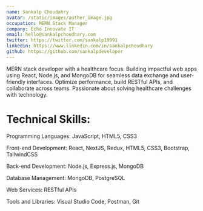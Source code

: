 ```yaml
---
name: Sankalp Choudahry
avatar: /static/images/auther_image.jpg
occupation: MERN Stack Manager
company: Echo Innovate IT
email: hello@sankalpchoudhary.com
twitter: https://twitter.com/sankalp19991
linkedin: https://www.linkedin.com/in/sankalpchoudhary
github: https://github.com/sankalpdeveloper
---
```


MERN stack developer with a healthcare focus. Building impactful web apps using React, Node.js, and MongoDB for seamless data exchange and user-friendly interfaces. Optimize performance, build RESTful APIs, and collaborate across teams. Passionate about solving healthcare challenges with technology.

# Technical Skills:

Programming Languages: JavaScript, HTML5, CSS3

Front-end Development: React, NextJS, Redux, HTML5, CSS3, Bootstrap, TailwindCSS

Back-end Development: Node.js, Express.js, MongoDB

Database Management: MongoDB, PostgreSQL

Web Services: RESTful APIs

Tools and Libraries: Visual Studio Code, Postman, Git

